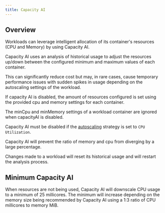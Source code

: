 ```yaml
---
title: Capacity AI
---
```


## Overview

Workloads can leverage intelligent allocation of its container's resources (CPU and Memory) by using Capacity AI.

Capacity AI uses an analysis of historical usage to adjust the resources up/down between the configured minimum and maximum values of each container.

This can significantly reduce cost but may, in rare cases, cause temporary performance issues with sudden spikes in usage depending on the autoscaling settings of the workload.

If capacity AI is disabled, the amount of resources configured is set using the provided cpu and memory settings for each container.

The minCpu and minMemory settings of a workload container are ignored when capacityAI is disabled.

Capacity AI must be disabled if the [autoscaling](/objects/workload/autoscaling) strategy is set to `CPU Utilization`.

<Info>

Capacity AI will prevent the ratio of memory and cpu from diverging by a large percentage.

</Info>

<Note>Changes made to a workload will reset its historical usage and will restart the analysis process.</Note>

## Minimum Capacity AI

When resources are not being used, Capacity AI will downscale CPU usage to a minimum of 25 millicores. The minimum will increase depending on the memory size being recommended by Capacity AI using a 1:3 ratio of CPU millicores to memory MiB.
